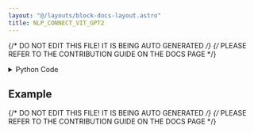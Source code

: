 ```yaml
---
layout: "@/layouts/block-docs-layout.astro"
title: NLP_CONNECT_VIT_GPT2
---
```


{/* DO NOT EDIT THIS FILE! IT IS BEING AUTO GENERATED */}
{/* PLEASE REFER TO THE CONTRIBUTION GUIDE ON THE DOCS PAGE */}


<PythonDocsDisplay docstring={docstring} />

<details>
<summary>Python Code</summary>

```python
from flojoy import flojoy, run_in_venv, DataFrame, Image


@flojoy
@run_in_venv(
    pip_dependencies=[
        "transformers==4.30.2",
        "torch~=2.0.1",
        "torchvision~=0.15.2",
    ],
    verbose=True,
)
def NLP_CONNECT_VIT_GPT2(default: Image) -> DataFrame:
    """The NLP_CONNECT_VIT_GPT2 node captions an input image and produces an output string wrapped in a dataframe.

    Returns
    -------
    DataFrame
        DataFrame containing the caption column and a single row.
    """

    import numpy as np
    import pandas as pd

    import transformers
    import torch
    import torchvision.transforms.functional as TF
    from flojoy import DataFrame, snapshot_download

    r, g, b, a = default.r, default.g, default.b, default.a
    nparray = (
        np.stack((r, g, b, a), axis=2) if a is not None else np.stack((r, g, b), axis=2)
    )
    image = TF.to_pil_image(nparray).convert("RGB")

    # Download repo to local flojoy cache
    local_repo_path = snapshot_download(
        repo_id="nlpconnect/vit-gpt2-image-captioning",
        revision="dc68f91c06a1ba6f15268e5b9c13ae7a7c514084",
        local_dir_use_symlinks=False,
    )
    # Load model objects
    model = transformers.VisionEncoderDecoderModel.from_pretrained(local_repo_path)
    feature_extractor = transformers.ViTImageProcessor.from_pretrained(local_repo_path)
    tokenizer = transformers.AutoTokenizer.from_pretrained(local_repo_path)

    with torch.inference_mode():
        pixel_values = feature_extractor(images=[image], return_tensors="pt").pixel_values  # type: ignore
        output_ids = model.generate(pixel_values, max_length=16, num_beams=4)  # type: ignore
        preds = tokenizer.batch_decode(output_ids, skip_special_tokens=True)  # type: ignore
        pred = preds[0].strip()

    df_pred = pd.DataFrame.from_records([(pred,)], columns=["caption"])

    return DataFrame(df=df_pred)

```

[Find this Flojoy Block on GitHub](https://github.com/flojoy-ai/blocks/blob/main/blocks/AI_ML/IMAGE_CAPTIONING/NLP_CONNECT_VIT_GPT2/NLP_CONNECT_VIT_GPT2.py)

</details>

## Example


<GetHelpWidget />


<AppDisplay app={app} blockName="NLP_CONNECT_VIT_GPT2" client:visible />


<Example />

{/* DO NOT EDIT THIS FILE! IT IS BEING AUTO GENERATED */}
{/* PLEASE REFER TO THE CONTRIBUTION GUIDE ON THE DOCS PAGE */}

